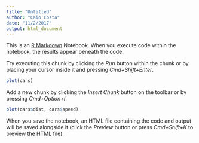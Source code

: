 ```yaml
---
title: "Untitled"
author: "Caio Costa"
date: "11/2/2017"
output: html_document
---
```


This is an [R Markdown](http://rmarkdown.rstudio.com) Notebook. When you execute code within the notebook, the results appear beneath the code. 

Try executing this chunk by clicking the *Run* button within the chunk or by placing your cursor inside it and pressing *Cmd+Shift+Enter*. 

```r
plot(cars)
```

Add a new chunk by clicking the *Insert Chunk* button on the toolbar or by pressing *Cmd+Option+I*.

```r
plot(cars$dist, cars$speed)
```


When you save the notebook, an HTML file containing the code and output will be saved alongside it (click the *Preview* button or press *Cmd+Shift+K* to preview the HTML file).
